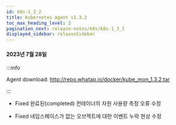 ```yaml
---
id: k8s-1_3_2
title: Kubernetes Agent v1.3.2
toc_max_heading_level: 2
pagination_next: release-notes/k8s/k8s-1_3_1
displayed_sidebar: releaseSidebar
---
```


#### 2023년 7월 28일

:::info

Agent download: http://repo.whatap.io/docker/kube_mon_1.3.2.tar

:::

- <Status>Fixed</Status> 완료된(completed) 컨테이너의 자원 사용량 측정 오류 수정

- <Status>Fixed</Status> 네임스페이스가 없는 오브젝트에 대한 이벤트 누락 현상 수정
